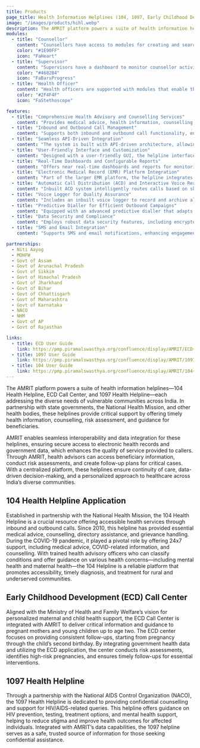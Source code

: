 ```yaml
---
title: Products
page_title: Health Information Helplines (104, 1097, Early Childhood Development)
image: "/images/products/hihl.webp"
description: The AMRIT platform powers a suite of health information helplines—104 Health Helpline, ECD Call Center, and 1097 Health Helpline—each addressing the diverse needs of vulnerable communities across India.
modules:
  - title: "Counsellor"
    content: "Counsellors have access to modules for creating and searching beneficiaries, managing registrations and SMS services, providing services such as health information, counselling, referrals, and feedback, and handling case closures and call transfers. They also have a dashboard and worklist to support task management."
    color: "#1E90FF"
    icon: "FaHeart"
  - title: "Supervisor"
    content: "Supervisors have a dashboard to monitor counsellor activities, call performance, and other key metrics. They also have modules for managing activities and configuring various settings to maintain process alignment with organizational goals."
    color: "#4682B4"
    icon: "FaBarsProgress"
  - title: "Health Officer"
    content: "Health officers are supported with modules that enable them to oversee health program activities, monitor data, and manage overall program performance effectively."
    color: "#2F4F4F"
    icon: "FaStethoscope"

features:
  - title: "Comprehensive Health Advisory and Counselling Services"
    content: "Provides medical advice, health information, counselling, and specialized support for areas such as maternal and child health, HIV/AIDS, NCD management and communicable diseases, offering beneficiaries a reliable source of health guidance."
  - title: "Inbound and Outbound Call Management"
    content: "Supports both inbound and outbound call functionality, enabling health advisory officers to manage calls effectively, conduct follow-ups, and proactively engage with beneficiaries."
  - title: "Seamless API-Driven Integration"
    content: "The system is built with API-driven architecture, allowing for easy integration with other applications and systems, ensuring data flow and interoperability with existing health infrastructure."
  - title: "User-Friendly Interface and Customization"
    content: "Designed with a user-friendly GUI, the helpline interface is intuitive and easy to navigate, with options for customization based on campaign requirements, making it adaptable to various use cases."
  - title: "Real-Time Dashboards and Configurable Reports"
    content: "Offers near real-time dashboards and reports for monitoring call volumes, agent productivity, and health trends, providing actionable insights for administrators and health officials."
  - title: "Electronic Medical Record (EMR) Platform Integration"
    content: "Part of the larger EMR platform, the helpline integrates seamlessly with CRM applications, mobile medical units, and telemedicine solutions, enabling a unified approach to health service delivery."
  - title: "Automatic Call Distribution (ACD) and Interactive Voice Response (IVR)"
    content: "Inbuilt ACD system intelligently routes calls based on skill-based routing and live monitoring, while the IVR system supports multi-level menus and personalized caller experience."
  - title: "Voice Logger for Quality Assurance"
    content: "Includes an inbuilt voice logger to record and archive all calls in formats like .wav and .mp3, facilitating quality analysis, grading, and call handling reviews."
  - title: "Predictive Dialler for Efficient Outbound Campaigns"
    content: "Equipped with an advanced predictive dialler that adapts its dialling patterns based on call flow, agent availability, and campaign requirements, enhancing agent efficiency in outbound calls."
  - title: "Data Security and Compliance"
    content: "Employs robust data security features, including encrypted storage, access control, logging, and monitoring to ensure compliance with data protection standards. Additionally, password and CTI security policies help prevent unauthorized access."
  - title: "SMS and Email Integration"
    content: "Supports SMS and email notifications, enhancing engagement with beneficiaries by providing appointment reminders, follow-up messages, and health tips."

partnerships:
  - Niti Aayog
  - MOHFW
  - Govt of Assam
  - Govt of Arunachal Pradesh
  - Govt of Sikkim
  - Govt of Himachal Pradesh
  - Govt of Jharkhand
  - Govt of Bihar
  - Govt of Chhattisgarh
  - Govt of Maharashtra
  - Govt of Karnataka
  - NACO
  - NHM
  - Govt of AP
  - Govt of Rajasthan

links:
  - title: ECD User Guide
    link: https://pmp.piramalswasthya.org/confluence/display/AMRIT/ECD+%28Early+childhood+development%29+User+guide
  - title: 1097 User Guide
    link: https://pmp.piramalswasthya.org/confluence/display/AMRIT/1097+Application
  - title: 104 User Guide
    link: https://pmp.piramalswasthya.org/confluence/display/AMRIT/104+Helpline
---
```


The AMRIT platform powers a suite of health information helplines—104 Health Helpline, ECD Call Center, and 1097 Health Helpline—each addressing the diverse needs of vulnerable communities across India. In partnership with state governments, the National Health Mission, and other health bodies, these helplines provide critical support by offering timely health information, counselling, risk assessment, and guidance for beneficiaries.

AMRIT enables seamless interoperability and data integration for these helplines, ensuring secure access to electronic health records and government data, which enhances the quality of service provided to callers. Through AMRIT, health advisors can access beneficiary information, conduct risk assessments, and create follow-up plans for critical cases. With a centralized platform, these helplines ensure continuity of care, data-driven decision-making, and a personalized approach to healthcare across India’s diverse communities.

## 104 Health Helpline Application

Established in partnership with the National Health Mission, the 104 Health Helpline is a crucial resource offering accessible health services through inbound and outbound calls. Since 2010, this helpline has provided essential medical advice, counselling, directory assistance, and grievance handling. During the COVID-19 pandemic, it played a pivotal role by offering 24x7 support, including medical advice, COVID-related information, and counselling. With trained health advisory officers who can classify conditions and offer guidance on various health concerns—including mental health and maternal health—the 104 Helpline is a reliable platform that promotes accessibility, timely diagnosis, and treatment for rural and underserved communities.

## Early Childhood Development (ECD) Call Center

Aligned with the Ministry of Health and Family Welfare’s vision for personalized maternal and child health support, the ECD Call Center is integrated with AMRIT to deliver critical information and guidance to pregnant mothers and young children up to age two. The ECD center focuses on providing consistent follow-ups, starting from pregnancy through the child’s second birthday. By integrating government health data and utilizing the ECD application, the center conducts risk assessments, identifies high-risk pregnancies, and ensures timely follow-ups for essential interventions.

## 1097 Health Helpline

Through a partnership with the National AIDS Control Organization (NACO), the 1097 Health Helpline is dedicated to providing confidential counselling and support for HIV/AIDS-related queries. This helpline offers guidance on HIV prevention, testing, treatment options, and mental health support, helping to reduce stigma and improve health outcomes for affected individuals. Integrated with AMRIT’s data capabilities, the 1097 helpline serves as a safe, trusted source of information for those seeking confidential assistance.
